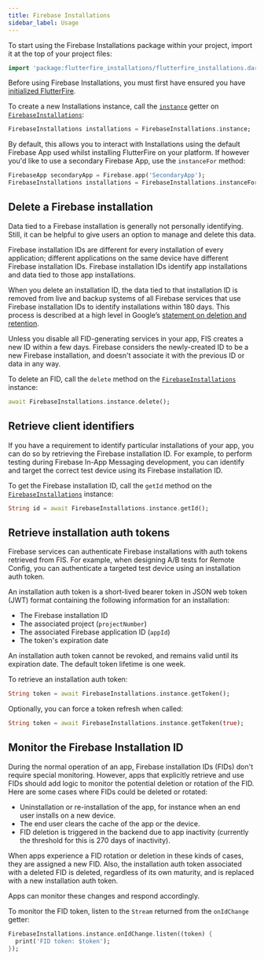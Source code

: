 ```yaml
---
title: Firebase Installations
sidebar_label: Usage
---
```


To start using the Firebase Installations package within your project, import it at the top of your project files:

```dart
import 'package:flutterfire_installations/flutterfire_installations.dart';
```

Before using Firebase Installations, you must first have ensured you have [initialized FlutterFire](../overview.mdx#initializing-flutterfire).

To create a new Installations instance, call the [`instance`](!firebase_app_installations.FirebaseInstallations.instance) getter on
[`FirebaseInstallations`](!firebase_app_installations.FirebaseInstallations):

```dart
FirebaseInstallations installations = FirebaseInstallations.instance;
```

By default, this allows you to interact with Installations using the default Firebase App used whilst installing
FlutterFire on your platform. If however you'd like to use a secondary Firebase App, use the `instanceFor` method:

```dart
FirebaseApp secondaryApp = Firebase.app('SecondaryApp');
FirebaseInstallations installations = FirebaseInstallations.instanceFor(app: secondaryApp);
```

## Delete a Firebase installation

Data tied to a Firebase installation is generally not personally identifying. Still, it can be helpful to give users an option to manage and delete this data.

Firebase installation IDs are different for every installation of every application; different applications on the same device have different Firebase installation IDs.
Firebase installation IDs identify app installations and data tied to those app installations.

When you delete an installation ID, the data tied to that installation ID is removed from live and backup systems of all Firebase services that use Firebase installation
IDs to identify installations within 180 days. This process is described at a high level in Google’s [statement on deletion and retention](https://policies.google.com/technologies/retention).

Unless you disable all FID-generating services in your app, FIS creates a new ID within a few days. Firebase considers the newly-created ID to be a new Firebase installation,
and doesn't associate it with the previous ID or data in any way.

To delete an FID, call the `delete` method on the [`FirebaseInstallations`](!firebase_app_installations.FirebasInstallations) instance:

```dart
await FirebaseInstallations.instance.delete();
```

## Retrieve client identifiers

If you have a requirement to identify particular installations of your app, you can do so by retrieving the Firebase installation ID.
For example, to perform testing during Firebase In-App Messaging development, you can identify and target the correct test device using
its Firebase installation ID.

To get the Firebase installation ID, call the `getId` method on the [`FirebaseInstallations`](!firebase_app_installations.FirebaseInstallations) instance:

```dart
String id = await FirebaseInstallations.instance.getId();
```

## Retrieve installation auth tokens

Firebase services can authenticate Firebase installations with auth tokens retrieved from FIS. For example, when designing A/B tests for Remote Config,
you can authenticate a targeted test device using an installation auth token.

An installation auth token is a short-lived bearer token in JSON web token (JWT) format containing the following information for an installation:

- The Firebase installation ID
- The associated project (`projectNumber`)
- The associated Firebase application ID (`appId`)
- The token's expiration date

An installation auth token cannot be revoked, and remains valid until its expiration date. The default token lifetime is one week.

To retrieve an installation auth token:

```dart
String token = await FirebaseInstallations.instance.getToken();
```

Optionally, you can force a token refresh when called:

```dart
String token = await FirebaseInstallations.instance.getToken(true);
```

## Monitor the Firebase Installation ID

During the normal operation of an app, Firebase installation IDs (FIDs) don't require special monitoring. However, apps that explicitly retrieve and
use FIDs should add logic to monitor the potential deletion or rotation of the FID. Here are some cases where FIDs could be deleted or rotated:

- Uninstallation or re-installation of the app, for instance when an end user installs on a new device.
- The end user clears the cache of the app or the device.
- FID deletion is triggered in the backend due to app inactivity (currently the threshold for this is 270 days of inactivity).

When apps experience a FID rotation or deletion in these kinds of cases, they are assigned a new FID. Also, the installation auth token associated with
a deleted FID is deleted, regardless of its own maturity, and is replaced with a new installation auth token.

Apps can monitor these changes and respond accordingly.

To monitor the FID token, listen to the `Stream` returned from the `onIdChange` getter:

```dart
FirebaseInstallations.instance.onIdChange.listen((token) {
  print('FID token: $token');
});
```


